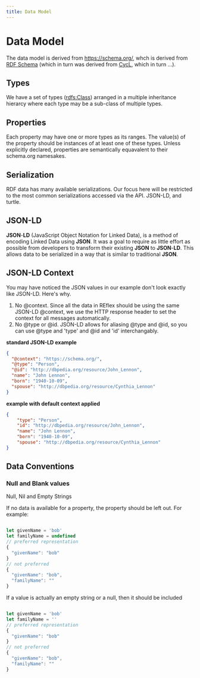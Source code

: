 ```yaml
---
title: Data Model
---
```


# Data Model

The data model is derived from https://schema.org/, whch is  derived from [RDF Schema](https://en.wikipedia.org/wiki/RDF_Schema) (which in turn was derived from [CycL](https://en.wikipedia.org/wiki/CycL), which in turn ...).

## Types

We have a set of types ([rdfs:Class](https://en.wikipedia.org/wiki/RDF_Schema#Classes)) arranged in a multiple inheritance hierarcy where each type may be a sub-class of multiple types.

## Properties

Each property may have one or more types as its ranges. The value(s) of the property should be instances of at least one of these types. Unless explicitly declared, properties are semantically equavalent to their schema.org namesakes.

## Serialization

RDF data has many available serializations.  Our focus here will be restricted to the most common serializations accessed via the API.  JSON-LD, and turtle.

##  JSON-LD

**JSON**-**LD** (JavaScript Object Notation for Linked Data), is a method of encoding Linked Data using **JSON**. It was a goal to require as little effort as possible from developers to transform their existing **JSON** to **JSON**-**LD**. This allows data to be serialized in a way that is similar to traditional **JSON**.

## JSON-LD Context

You may have noticed the JSON values in our example don't look exactly like JSON-LD.  Here's why.

1. No @context.  Since all the data in REflex should be using the same JSON-LD @context, we use the HTTP response header to set the context for all messages automatically.
2. No @type or @id.  JSON-LD allows for aliasing @type and @id, so you can use @type and 'type' and @id and 'id' interchangably.

**standard JSON-LD example**

```json
{
  "@context": "https://schema.org/",
  "@type": "Person",
  "@id": "http://dbpedia.org/resource/John_Lennon",
  "name": "John Lennon",
  "born": "1940-10-09",
  "spouse": "http://dbpedia.org/resource/Cynthia_Lennon"
}
```

**example with default context applied**

```json
{
    "type": "Person",
	"id": "http://dbpedia.org/resource/John_Lennon",
	"name": "John Lennon",
	"born": "1940-10-09",
	"spouse": "http://dbpedia.org/resource/Cynthia_Lennon"
}
```

## Data Conventions

### Null and Blank values

Null, Nil and Empty Strings

If no data is available for a property, the property should be left out.  For example:

```js

let givenName = 'bob'
let familyName = undefined
// preferred representation
{
  "givenName": "bob"
}
// not preferred
{
  "givenName": "bob",
  "familyName": ""
}

```

If a value is actually an empty string or a null, then it should be included

```js

let givenName = 'bob'
let familyName = ''
// preferred representation
{
  "givenName": "bob"
}
// not preferred
{
  "givenName": "bob",
  "familyName": ""
}

```
